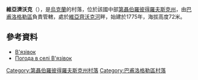 {{coord|48|38|37|N|35|46|26|E|scale:30000_region:UA|display=title}}

'''維亞濟沃克'''（{{lang-uk|В'язівок}}），是[[烏克蘭|烏克蘭]]的村落，位於該國中部[[第聶伯羅彼得羅夫斯克州|第聶伯羅彼得羅夫斯克州]]，由[[巴甫洛格勒區|巴甫洛格勒區]]負責管轄，處於[[維亞齊沃克河|維亞齊沃克河]]畔，始建於1775年，海拔高度72米。

==參考資料==
*[http://gska2.rada.gov.ua/pls/z7502/A005?rdat1=06.12.2007&rf7571=5918 В'язівок]{{dead link|date=2018年4月 |bot=InternetArchiveBot |fix-attempted=yes }}
* [http://weather.in.ua/ua/dnepropetrovskaja/2444 Погода в селі В'язівок] {{Wayback|url=http://weather.in.ua/ua/dnepropetrovskaja/2444 |date=20160305075229 }}

{{DEFAULTSORT:В'язівок}}
[[Category:第聶伯羅彼得羅夫斯克州村落|Category:第聶伯羅彼得羅夫斯克州村落]]
[[Category:巴甫洛格勒區村落|Category:巴甫洛格勒區村落]]


{{Dnipropetrovsk-geo-stub}}